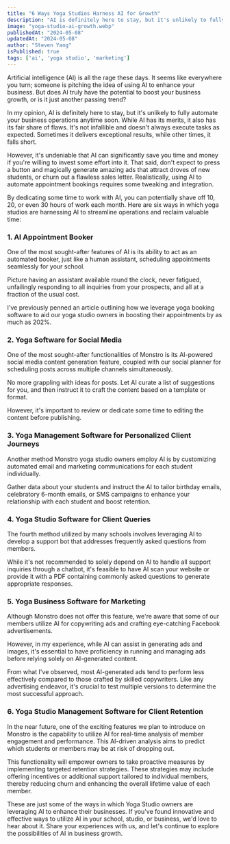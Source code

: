 ```yaml
---
title: "6 Ways Yoga Studios Harness AI for Growth"
description: "AI is definitely here to stay, but it's unlikely to fully automate your business operations anytime soon."
image: "yoga-studio-ai-growth.webp"
publishedAt: "2024-05-08"
updatedAt: "2024-05-08"
author: "Steven Yang"
isPublished: true
tags: ['ai', 'yoga studio', 'marketing']
---
```


Artificial intelligence (AI) is all the rage these days. It seems like everywhere you turn; someone is pitching the idea of using AI to enhance your business. But does AI truly have the potential to boost your business growth, or is it just another passing trend?

In my opinion, AI is definitely here to stay, but it's unlikely to fully automate your business operations anytime soon. While AI has its merits, it also has its fair share of flaws. It's not infallible and doesn't always execute tasks as expected. Sometimes it delivers exceptional results, while other times, it falls short.

However, it's undeniable that AI can significantly save you time and money if you're willing to invest some effort into it. That said, don't expect to press a button and magically generate amazing ads that attract droves of new students, or churn out a flawless sales letter. Realistically, using AI to automate appointment bookings requires some tweaking and integration.

By dedicating some time to work with AI, you can potentially shave off 10, 20, or even 30 hours of work each month. Here are six ways in which yoga studios are harnessing AI to streamline operations and reclaim valuable time:

### 1.  AI Appointment Booker
   
One of the most sought-after features of AI is its ability to act as an automated booker, just like a human assistant, scheduling appointments seamlessly for your school.

Picture having an assistant available round the clock, never fatigued, unfailingly responding to all inquiries from your prospects, and all at a fraction of the usual cost.

I've previously penned an article outlining how we leverage yoga booking software to aid our yoga studio owners in boosting their appointments by as much as 202%.

### 2.  Yoga Software for Social Media
   
One of the most sought-after functionalities of Monstro is its AI-powered social media content generation feature, coupled with our social planner for scheduling posts across multiple channels simultaneously.

No more grappling with ideas for posts. Let AI curate a list of suggestions for you, and then instruct it to craft the content based on a template or format.

However, it's important to review or dedicate some time to editing the content before publishing.

### 3.  Yoga Management Software for Personalized Client Journeys
   
Another method Monstro yoga studio owners employ AI is by customizing automated email and marketing communications for each student individually.

Gather data about your students and instruct the AI to tailor birthday emails, celebratory 6-month emails, or SMS campaigns to enhance your relationship with each student and boost retention.

### 4.  Yoga Studio Software for Client Queries
   
The fourth method utilized by many schools involves leveraging AI to develop a support bot that addresses frequently asked questions from members.

While it's not recommended to solely depend on AI to handle all support inquiries through a chatbot, it's feasible to have AI scan your website or provide it with a PDF containing commonly asked questions to generate appropriate responses.

### 5.  Yoga Business Software for Marketing
   
Although Monstro does not offer this feature, we're aware that some of our members utilize AI for copywriting ads and crafting eye-catching Facebook advertisements.

However, in my experience, while AI can assist in generating ads and images, it's essential to have proficiency in running and managing ads before relying solely on AI-generated content.

From what I've observed, most AI-generated ads tend to perform less effectively compared to those crafted by skilled copywriters. Like any advertising endeavor, it's crucial to test multiple versions to determine the most successful approach.

### 6.  Yoga Studio Management Software for Client Retention
 
In the near future, one of the exciting features we plan to introduce on Monstro is the capability to utilize AI for real-time analysis of member engagement and performance. This AI-driven analysis aims to predict which students or members may be at risk of dropping out.

This functionality will empower owners to take proactive measures by implementing targeted retention strategies. These strategies may include offering incentives or additional support tailored to individual members, thereby reducing churn and enhancing the overall lifetime value of each member.

These are just some of the ways in which Yoga Studio owners are leveraging AI to enhance their businesses. If you've found innovative and effective ways to utilize AI in your school, studio, or business, we'd love to hear about it. Share your experiences with us, and let's continue to explore the possibilities of AI in business growth.